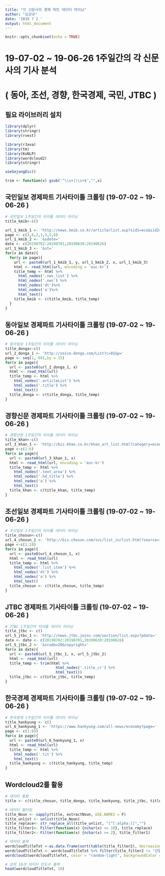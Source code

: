 ```yaml
---
title: "각 신문사의 경제 파트 데이터 마이닝"
author: "김상규"
date: '2019 7 2 '
output: html_document
---
```


```r
knitr::opts_chunk$set(echo = TRUE)
```

# 19-07-02 ~ 19-06-26 1주일간의 각 신문사의 기사 분석
# ( 동아, 조선, 경향, 한국경제, 국민, JTBC )
  
## 필요 라이브러리 설치
```r
library(dplyr)
library(stringr)
library(rvest)

library(rJava)
library(tm)
library(KoNLP)
library(wordcloud2)
library(stringr)

useSejongDic()

trim <- function(x) gsub('^\\s+|\\s+$',"",x)
```
## 국민일보 경제파트 기사타이틀 크롤링 (19-07-02 ~ 19-06-26 )
```r
# 국민일보 1주일간의 타이틀 데이터 마이닝
title_kmib<-c()

url_1_kmib_1 <- 'http://news.kmib.co.kr/article/list.asp?sid1=eco&sid2=&page='
page <- c(3,6,2,1,3,5,6)
url_1_kmib_2 <- '&sdate='
date <- c(20190702:20190701,20190630:20190626)
url_1_kmib_3 <- '&st='
for(x in date){
  for(y in page){
    url <- paste0(url_1_kmib_1, y, url_1_kmib_2, x, url_1_kmib_3)
    html <- read_html(url, encoding = 'euc-kr')
    title_temp <- html %>% 
      html_nodes('.nws_list') %>%
      html_nodes('.nws') %>% 
      html_nodes('dt')%>%
      html_nodes('a')%>%
      html_text()
    title_kmib <- c(title_kmib, title_temp)
  }
}
```
  
## 동아일보 경제파트 기사타이틀 크롤링 (19-07-02 ~ 19-06-26 )
```r
# 동아일보 1주일간의 타이틀 데이터 마이닝
title_donga<-c()
url_2_donga_1 <- 'http://voice.donga.com/List?c=01&p='
page <- seq(1, 691,by = 15)
for(x in page){
  url <- paste0(url_2_donga_1, x)
  html <- read_html(url)
  title_temp <- html %>% 
    html_nodes('.articleList') %>%
    html_nodes('.title') %>%
    html_text()
  title_donga <- c(title_donga, title_temp)
}

```
  
## 경향신문 경제파트 기사타이틀 크롤링 (19-07-02 ~ 19-06-26 )
```r
# 경향신문 1주일간의 타이틀 데이터 마이닝
title_khan<-c()
url_3_khan_1 <- 'http://biz.khan.co.kr/khan_art_list.html?category=economy&page='
page <-c(1:6)
for(x in page){
  url <- paste0(url_3_khan_1, x)
  html <- read_html(url, encoding = 'euc-kr')
  title_temp <- html %>% 
    html_nodes('.text_area') %>%
    html_nodes('.hd_title') %>% 
    html_nodes('a') %>% 
    html_text()
  title_khan <- c(title_khan, title_temp)
}
```
  
## 조선일보 경제파트 기사타이틀 크롤링 (19-07-02 ~ 19-06-26 )
```r
# 조선일보 1주일간의 타이틀 데이터 마이닝
title_chosun<-c()
url_4_chosun_1 <- 'http://biz.chosun.com/svc/list_in/list.html?source=1&pn='
page <-c(1:18)
for(x in page){
  url <- paste0(url_4_chosun_1, x)
  html <- read_html(url)
  title_temp <- html %>% 
    html_nodes('.list_item') %>%
    html_nodes('dt') %>% 
    html_nodes('a') %>% 
    html_text()
  title_chosun <- c(title_chosun, title_temp)
}
```
  
## JTBC 경제파트 기사타이틀 크롤링 (19-07-02 ~ 19-06-26 )
```r
# JTBC 1주일간의 타이틀 데이터 마이닝
title_jtbc <- c()
url_5_jtbc_1 <- 'http://news.jtbc.joins.com/section/list.aspx?pdate='
date <- date <- c(20190702:20190701,20190630:20190626)
url_5_jtbc_2 <- '&scode=20&copyright='
for(x in date){
  url <- paste0(url_5_jtbc_1, x, url_5_jtbc_2)
  html <- read_html(url)
  title_temp <- trim(html %>% 
                       html_nodes('.title_cr') %>% 
                       html_text())
  title_jtbc <- c(title_jtbc, title_temp)
}

```
  
## 한국경제 경제파트 기사타이틀 크롤링 (19-07-02 ~ 19-06-26 )
```r
# 한국졍제 1주일간의 타이틀 데이터 마이닝
title_hankyung <- c()
url_6_hankyung_1 <- 'https://www.hankyung.com/all-news/economy?page='
page <- c(1:65)
for(x in page){
  url <- paste0(url_6_hankyung_1, x)
  html <- read_html(url)
  title_temp <- html %>%
    html_nodes('.tit') %>%
    html_text()
  title_hankyung <- c(title_hankyung, title_temp)
}
```
  
## Wordcloud2를 활용
```r
# 데이터 통합
title <- c(title_chosun, title_donga, title_hankyung, title_jtbc, title_khan, title_kmib)

# 데이터 필터링
title_Noun <- sapply(title, extractNoun, USE.NAMES = F)
title_unlist <- unlist(title_Noun)
title_replace<- str_replace_all(title_unlist, "[^[:alpha:]]","")
title_filter1<- Filter(function(x) {nchar(x) <= 10}, title_replace)
title_filter2<- Filter(function(x) {nchar(x) >= 2}, title_filter1)

# 데이터 출력
wordcloudTitleTxt <-as.data.frame(sort(table(title_filter2), decreasing = T))
wordcloudTitleTxt <- wordcloudTitleTxt %>% filter(title_filter2 != '년월일')
wordcloud2(wordcloudTitleTxt, color = "random-light", backgroundColor = "grey", rotateRatio = 1)

# 상위 10개 데이터 빈도수 출력
head(wordcloudTitleTxt, 10)
```

